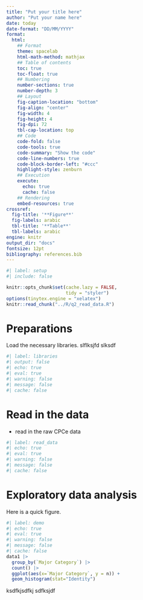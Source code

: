 ```yaml
---
title: "Put your title here"
author: "Put your name here"
date: today
date-format: "DD/MM/YYYY"
format: 
  html:
    ## Format
    theme: spacelab
    html-math-method: mathjax
    ## Table of contents
    toc: true
    toc-float: true
    ## Numbering
    number-sections: true
    number-depth: 3
    ## Layout
    fig-caption-location: "bottom"
    fig-align: "center"
    fig-width: 4
    fig-height: 4
    fig-dpi: 72
    tbl-cap-location: top
    ## Code
    code-fold: false
    code-tools: true
    code-summary: "Show the code"
    code-line-numbers: true
    code-block-border-left: "#ccc"
    highlight-style: zenburn
    ## Execution
    execute:
      echo: true
      cache: false
    ## Rendering
    embed-resources: true
crossref:
  fig-title: '**Figure**'
  fig-labels: arabic
  tbl-title: '**Table**'
  tbl-labels: arabic
engine: knitr
output_dir: "docs"
fontsize: 12pt
bibliography: references.bib
---
```


```r
#| label: setup
#| include: false

knitr::opts_chunk$set(cache.lazy = FALSE,
                      tidy = "styler")
options(tinytex.engine = "xelatex")
knitr::read_chunk("../R/q2_read_data.R")
```

# Preparations
Load the necessary libraries.  slflksjfd slksdf 

```r
#| label: libraries
#| output: false
#| echo: true
#| eval: true
#| warning: false
#| message: false
#| cache: false
```

# Read in the data

- read in the raw CPCe data

```r
#| label: read_data
#| echo: true
#| eval: true
#| warning: false
#| message: false
#| cache: false
```


# Exploratory data analysis

Here is a quick figure.

```r
#| label: demo
#| echo: true
#| eval: true
#| warning: false
#| message: false
#| cache: false
data1 |>
  group_by(`Major Category`) |> 
  count() |> 
  ggplot(aes(x=`Major Category`, y = n)) +
  geom_histogram(stat="Identity")
```
ksdfkjsdfkj
sdfksjdf



